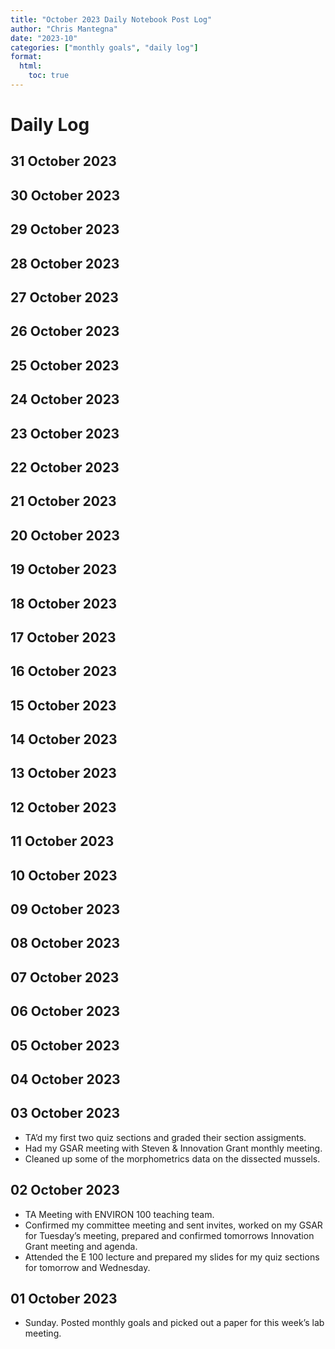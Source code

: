```yaml
---
title: "October 2023 Daily Notebook Post Log"
author: "Chris Mantegna"
date: "2023-10"
categories: ["monthly goals", "daily log"]
format:
  html:
    toc: true
---
```


# Daily Log

## 31 October 2023

## 30 October 2023
## 29 October 2023
## 28 October 2023
## 27 October 2023
## 26 October 2023
## 25 October 2023
## 24 October 2023
## 23 October 2023
## 22 October 2023
## 21 October 2023
## 20 October 2023
## 19 October 2023
## 18 October 2023
## 17 October 2023
## 16 October 2023
## 15 October 2023
## 14 October 2023
## 13 October 2023
## 12 October 2023
## 11 October 2023
## 10 October 2023
## 09 October 2023
## 08 October 2023
## 07 October 2023
## 06 October 2023
## 05 October 2023
## 04 October 2023
## 03 October 2023

- TA'd my first two quiz sections and graded their section assigments.
- Had my GSAR meeting with Steven & Innovation Grant monthly meeting.
- Cleaned up some of the morphometrics data on the dissected mussels. 

## 02 October 2023

- TA Meeting with ENVIRON 100 teaching team.
- Confirmed my committee meeting and sent invites, worked on my GSAR for Tuesday's meeting, prepared and confirmed tomorrows Innovation Grant meeting and agenda.
- Attended the E 100 lecture and prepared my slides for my quiz sections for tomorrow and Wednesday.

## 01 October 2023

- Sunday. Posted monthly goals and picked out a paper for this week's lab meeting.
